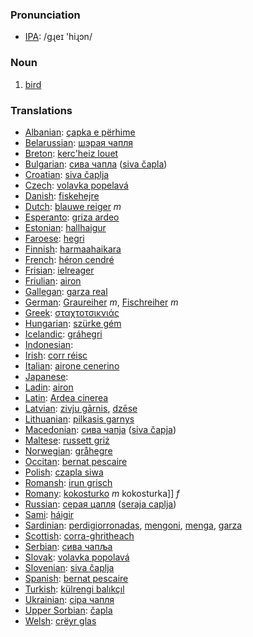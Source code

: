 === Pronunciation ===
*[[w:IPA|IPA]]: /gɻeɪ 'hiɻɔn/

=== Noun ===

# [[bird]]

=== Translations ===

*[[Albanian]]: [[çapka e përhime]]
*[[Belarussian]]: [[шэрая чапля]]
*[[Breton]]: [[kerc'heiz louet]]
*[[Bulgarian]]: [[сива чапла]] ([[siva čapla]])
*[[Croatian]]: [[siva čaplja]]
*[[Czech]]: [[volavka popelavá]]
*[[Danish]]: [[fiskehejre]]
*[[Dutch]]: [[blauwe reiger]] ''m''
*[[Esperanto]]: [[griza ardeo]]
*[[Estonian]]: [[hallhaigur]]
*[[Faroese]]: [[hegri]]
*[[Finnish]]: [[harmaahaikara]]
*[[French]]: [[héron cendré]] '' ''
*[[Frisian]]: [[ielreager]]
*[[Friulian]]: [[airon]]
*[[Gallegan]]: [[garza real]]
*[[German]]: [[Graureiher]] ''m'', [[Fischreiher]] ''m''
*[[Greek]]: [[σταχτοτσικνιάς]] '' ''
*[[Hungarian]]: [[szürke gém]]
*[[Icelandic]]: [[gráhegri]]
*[[Indonesian]]: [[]]
*[[Irish]]: [[corr réisc]]
*[[Italian]]: [[airone cenerino]] '' ''
*[[Japanese]]: [[]]
*[[Ladin]]: [[airon]]
*[[Latin]]: [[Ardea cinerea]] '' ''
*[[Latvian]]: [[zivju gārnis]], [[dzēse]]
*[[Lithuanian]]: [[pilkasis garnys]]
*[[Macedonian]]: [[сива чапjа]] ([[siva čapja]])
*[[Maltese]]: [[russett griż]]
*[[Norwegian]]: [[gråhegre]]
*[[Occitan]]: [[bernat pescaire]]
*[[Polish]]: [[czapla siwa]] '' ''
*[[Romansh]]: [[irun grisch]]
*[[Romany]]: [[kokosturko]] ''m'' kokosturka]] ''f''
*[[Russian]]: [[серая цапля]] ([[seraja caplja]]) '' ''
*[[Sami]]: [[háigir]]
*[[Sardinian]]: [[perdigiorronadas]], [[mengoni]], [[menga]], [[garza]]
*[[Scottish]]: [[corra-ghritheach]]
*[[Serbian]]: [[сива чапља]]
*[[Slovak]]: [[volavka popolavá]]
*[[Slovenian]]: [[siva čaplja]]
*[[Spanish]]: [[bernat pescaire]] '' ''
*[[Turkish]]: [[külrengi balıkçıl]]
*[[Ukrainian]]: [[сiра чапля]]
*[[Upper Sorbian]]: [[čapla]]
*[[Welsh]]: [[crëyr glas]]